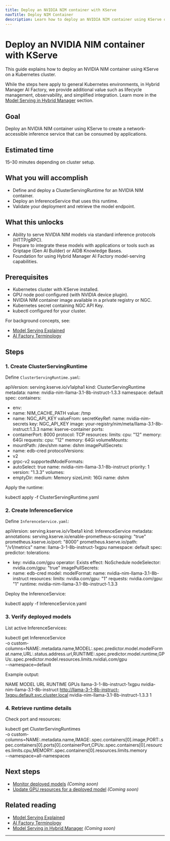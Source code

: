 ```yaml
---
title: Deploy an NVIDIA NIM container with KServe
navTitle: Deploy NIM Container
description: Learn how to deploy an NVIDIA NIM container using KServe on a Kubernetes cluster. Understand core concepts and prepare for using this capability in EDB Hybrid Manager AI Factory.
---
```


# Deploy an NVIDIA NIM container with KServe

This guide explains how to deploy an NVIDIA NIM container using KServe on a Kubernetes cluster.

While the steps here apply to general Kubernetes environments, in Hybrid Manager AI Factory, we provide additional value such as lifecycle management, observability, and simplified integration. Learn more in the [Model Serving in Hybrid Manager](../../hybrid-manager/ai-factory/model-serving) section.

## Goal

Deploy an NVIDIA NIM container using KServe to create a network-accessible inference service that can be consumed by applications.

## Estimated time

15–30 minutes depending on cluster setup.

## What you will accomplish

- Define and deploy a ClusterServingRuntime for an NVIDIA NIM container.
- Deploy an InferenceService that uses this runtime.
- Validate your deployment and retrieve the model endpoint.

## What this unlocks

- Ability to serve NVIDIA NIM models via standard inference protocols (HTTP/gRPC).
- Prepare to integrate these models with applications or tools such as Griptape (Gen AI Builder) or AIDB Knowledge Bases.
- Foundation for using Hybrid Manager AI Factory model-serving capabilities.

## Prerequisites

- Kubernetes cluster with KServe installed.
- GPU node pool configured (with NVIDIA device plugin).
- NVIDIA NIM container image available in a private registry or NGC.
- Kubernetes secret containing NGC API Key.
- kubectl configured for your cluster.

For background concepts, see:

- [Model Serving Explained](../../learn/explained-ai-factory-concepts#model-serving)
- [AI Factory Terminology](../../learn/terminology#model-serving)

## Steps

### 1. Create ClusterServingRuntime

Define `ClusterServingRuntime.yaml`:

apiVersion: serving.kserve.io/v1alpha1
kind: ClusterServingRuntime
metadata:
name: nvidia-nim-llama-3.1-8b-instruct-1.3.3
namespace: default
spec:
containers:
- env:
- name: NIM_CACHE_PATH
value: /tmp
- name: NGC_API_KEY
valueFrom:
secretKeyRef:
name: nvidia-nim-secrets
key: NGC_API_KEY
image: your-registry/nim/meta/llama-3.1-8b-instruct:1.3.3
name: kserve-container
ports:
- containerPort: 8000
protocol: TCP
resources:
limits:
cpu: "12"
memory: 64Gi
requests:
cpu: "12"
memory: 64Gi
volumeMounts:
- mountPath: /dev/shm
name: dshm
imagePullSecrets:
- name: edb-cred
protocolVersions:
- v2
- grpc-v2
supportedModelFormats:
- autoSelect: true
name: nvidia-nim-llama-3.1-8b-instruct
priority: 1
version: "1.3.3"
volumes:
- emptyDir:
medium: Memory
sizeLimit: 16Gi
name: dshm

Apply the runtime:

kubectl apply -f ClusterServingRuntime.yaml

### 2. Create InferenceService

Define `InferenceService.yaml`:

apiVersion: serving.kserve.io/v1beta1
kind: InferenceService
metadata:
annotations:
serving.kserve.io/enable-prometheus-scraping: "true"
prometheus.kserve.io/port: "8000"
prometheus.kserve.io/path: "/v1/metrics"
name: llama-3-1-8b-instruct-1xgpu
namespace: default
spec:
predictor:
tolerations:
- key: nvidia.com/gpu
operator: Exists
effect: NoSchedule
nodeSelector:
nvidia.com/gpu: "true"
imagePullSecrets:
- name: edb-cred
model:
modelFormat:
name: nvidia-nim-llama-3.1-8b-instruct
resources:
limits:
nvidia.com/gpu: "1"
requests:
nvidia.com/gpu: "1"
runtime: nvidia-nim-llama-3.1-8b-instruct-1.3.3

Deploy the InferenceService:

kubectl apply -f InferenceService.yaml

### 3. Verify deployed models

List active InferenceServices:

kubectl get InferenceService \
-o custom-columns=NAME:.metadata.name,MODEL:.spec.predictor.model.modelFormat.name,URL:.status.address.url,RUNTIME:.spec.predictor.model.runtime,GPUs:.spec.predictor.model.resources.limits.nvidia\\.com/gpu \
--namespace=default

Example output:

NAME                           MODEL                              URL                                                                         RUNTIME                                  GPUs
llama-3-1-8b-instruct-1xgpu    nvidia-nim-llama-3.1-8b-instruct   http://llama-3-1-8b-instruct-1xgpu.default.svc.cluster.local                 nvidia-nim-llama-3.1-8b-instruct-1.3.3   1

### 4. Retrieve runtime details

Check port and resources:

kubectl get ClusterServingRuntimes \
-o custom-columns=NAME:.metadata.name,IMAGE:.spec.containers[0].image,PORT:.spec.containers[0].ports[0].containerPort,CPUs:.spec.containers[0].resources.limits.cpu,MEMORY:.spec.containers[0].resources.limits.memory \
--namespace=all-namespaces

## Next steps

- [Monitor deployed models](./monitor-model-serving) *(Coming soon)*
- [Update GPU resources for a deployed model](./update-gpu-resources-for-nim) *(Coming soon)*

## Related reading

- [Model Serving Explained](../../learn/explained-ai-factory-concepts#model-serving)
- [AI Factory Terminology](../../learn/terminology#model-serving)
- [Model Serving in Hybrid Manager](../../hybrid-manager/ai-factory/model-serving) *(Coming soon)*

---

